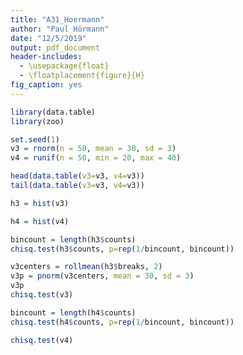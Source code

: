 ```yaml
---
title: "A31_Hoermann"
author: "Paul Hörmann"
date: "12/5/2019"
output: pdf_document
header-includes:
  - \usepackage{float}
  - \floatplacement{figure}{H} 
fig_caption: yes
---
```

```r
library(data.table)
library(zoo)
```
```r
set.seed(1)
v3 = rnorm(n = 50, mean = 30, sd = 3)
v4 = runif(n = 50, min = 20, max = 40)
```
```r
head(data.table(v3=v3, v4=v3))
tail(data.table(v3=v3, v4=v3))
```
```r
h3 = hist(v3)
```
```r
h4 = hist(v4)
```
```r
bincount = length(h3$counts)
chisq.test(h3$counts, p=rep(1/bincount, bincount))
```
```r
v3centers = rollmean(h3$breaks, 2)
v3p = pnorm(v3centers, mean = 30, sd = 3)
v3p
chisq.test(v3)
```
```r
bincount = length(h4$counts)
chisq.test(h4$counts, p=rep(1/bincount, bincount))
```
```r
chisq.test(v4)
```

